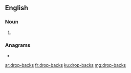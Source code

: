{{also|dropbacks|drop backs}}
==English==

===Noun===
{{head|en|noun plural form}}

# {{plural of|drop-back|lang=en}}

===Anagrams===
* {{l|en|backdrops}}

[[ar:drop-backs]]
[[fr:drop-backs]]
[[ku:drop-backs]]
[[mg:drop-backs]]